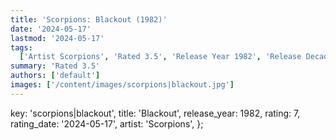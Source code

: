 ```yaml
---
title: 'Scorpions: Blackout (1982)'
date: '2024-05-17'
lastmod: '2024-05-17'
tags:
  ['Artist Scorpions', 'Rated 3.5', 'Release Year 1982', 'Release Decade 1980']
summary: 'Rated 3.5'
authors: ['default']
images: ['/content/images/scorpions|blackout.jpg']
---
```


  key: 'scorpions|blackout',
  title: 'Blackout',
  release_year: 1982,
  rating: 7,
  rating_date: '2024-05-17',
  artist: 'Scorpions',
};

<MusicRating data={data} />
